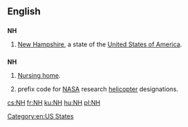{{also|nH}}
==English==

==={{abbreviation-old|en}}===
'''NH'''

# {{context|US}} [[New Hampshire]], a state of the [[United States of America]].

==={{initialism-old|en}}===
'''NH'''

# [[nursing home|Nursing home]].
# {{context|US|aviation}} prefix code for [[NASA]] research [[helicopter]] designations.

[[Category:en:US States]]

[[cs:NH]]
[[fr:NH]]
[[ku:NH]]
[[hu:NH]]
[[pl:NH]]